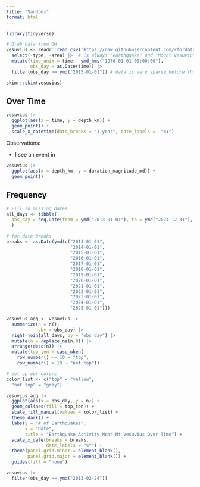 ```yaml
---
title: "Sandbox"
format: html
---
```


```r
library(tidyverse)

# Grab data from GH
vesuvius <- readr::read_csv('https://raw.githubusercontent.com/rfordatascience/tidytuesday/main/data/2025/2025-05-13/vesuvius.csv') |>
  select(-type, -area) |>  # is always "earthquake" and "Mount Vesuvius" 
  mutate(time_unix = time - ymd_hms("1970-01-01 00:00:00"),
         obs_day = as.Date(time)) |>
  filter(obs_day >= ymd("2013-01-01")) # data is very sparse before this

```

```r
skimr::skim(vesuvius)
```


## Over Time
```r
vesuvius |> 
  ggplot(aes(x = time, y = depth_km)) +
  geom_point() +
  scale_x_datetime(date_breaks = "1 year", date_labels =  "%Y")
```

Observations:

- I see an event in 

```r
vesuvius |>
  ggplot(aes(x = depth_km, y = duration_magnitude_md)) +
  geom_point() 

```

## Frequency
```r
# Fill in missing dates
all_days <- tibble(
  obs_day = seq.Date(from = ymd("2013-01-01"), to = ymd("2024-12-31"), by = "day")
  )

# for date breaks
breaks <- as.Date(ymd(c("2013-01-01",
                        "2014-01-01", 
                        "2015-01-01",
                        "2016-01-01",
                        "2017-01-01",
                        "2018-01-01",
                        "2019-01-01",
                        "2020-01-01",
                        "2021-01-01",
                        "2022-01-01",
                        "2023-01-01",
                        "2024-01-01",
                        "2025-01-01")))

vesuvius_agg <- vesuvius |>
  summarize(n = n(),
            .by = obs_day) |>
  right_join(all_days, by = "obs_day") |>
  mutate(n = replace_na(n,0)) |>
  arrange(desc(n)) |>
  mutate(top_ten = case_when(
    row_number() <= 10 ~ "top",
    row_number() > 10 ~ "not top"))

# set up our colors
color_list <- c("top" = "yellow",
  "not top" = "grey")

vesuvius_agg |>
  ggplot(aes(x = obs_day, y = n)) +
  geom_col(aes(fill = top_ten)) +
  scale_fill_manual(values = color_list) +
  theme_dark() +
  labs(y = "# of Earthquakes",
       x = "Date",
       title = "Earthquake Activity Near Mt Vesuvius Over Time") +
  scale_x_date(breaks = breaks,
               date_labels = "%Y") +
  theme(panel.grid.minor = element_blank(),
        panel.grid.major = element_blank()) +
  guides(fill = "none")

```

```r
vesuvius |> 
  filter(obs_day == ymd("2013-02-24")) 
```

